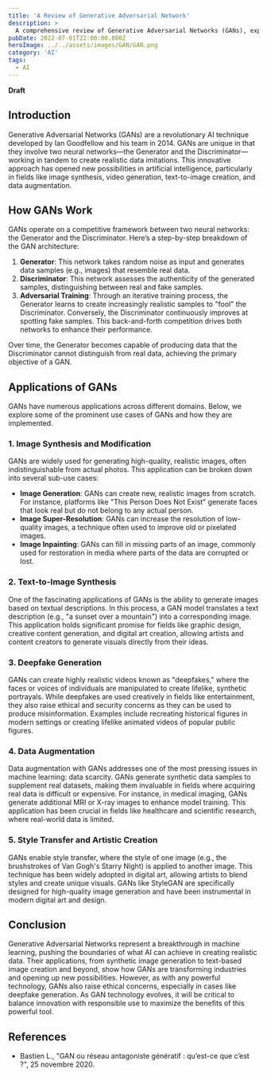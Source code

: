 ```yaml
---
title: 'A Review of Generative Adversarial Network'
description: >
  A comprehensive review of Generative Adversarial Networks (GANs), exploring their architecture, functioning, and various applications in fields like image generation, text synthesis, and data augmentation.
pubDate: 2022-07-01T22:00:00.000Z
heroImage: ../../assets/images/GAN/GAN.png
category: 'AI'
tags:
  - AI
---
```


**Draft**

## Introduction

Generative Adversarial Networks (GANs) are a revolutionary AI technique developed by Ian Goodfellow and his team in 2014. GANs are unique in that they involve two neural networks—the Generator and the Discriminator—working in tandem to create realistic data imitations. This innovative approach has opened new possibilities in artificial intelligence, particularly in fields like image synthesis, video generation, text-to-image creation, and data augmentation.

## How GANs Work

GANs operate on a competitive framework between two neural networks: the Generator and the Discriminator. Here’s a step-by-step breakdown of the GAN architecture:

1. **Generator**: This network takes random noise as input and generates data samples (e.g., images) that resemble real data.
2. **Discriminator**: This network assesses the authenticity of the generated samples, distinguishing between real and fake samples.
3. **Adversarial Training**: Through an iterative training process, the Generator learns to create increasingly realistic samples to "fool" the Discriminator. Conversely, the Discriminator continuously improves at spotting fake samples. This back-and-forth competition drives both networks to enhance their performance.

Over time, the Generator becomes capable of producing data that the Discriminator cannot distinguish from real data, achieving the primary objective of a GAN.

## Applications of GANs

GANs have numerous applications across different domains. Below, we explore some of the prominent use cases of GANs and how they are implemented.

### 1. **Image Synthesis and Modification**

GANs are widely used for generating high-quality, realistic images, often indistinguishable from actual photos. This application can be broken down into several sub-use cases:
   - **Image Generation**: GANs can create new, realistic images from scratch. For instance, platforms like "This Person Does Not Exist" generate faces that look real but do not belong to any actual person.
   - **Image Super-Resolution**: GANs can increase the resolution of low-quality images, a technique often used to improve old or pixelated images.
   - **Image Inpainting**: GANs can fill in missing parts of an image, commonly used for restoration in media where parts of the data are corrupted or lost.

### 2. **Text-to-Image Synthesis**

One of the fascinating applications of GANs is the ability to generate images based on textual descriptions. In this process, a GAN model translates a text description (e.g., "a sunset over a mountain") into a corresponding image. This application holds significant promise for fields like graphic design, creative content generation, and digital art creation, allowing artists and content creators to generate visuals directly from their ideas.

### 3. **Deepfake Generation**

GANs can create highly realistic videos known as "deepfakes," where the faces or voices of individuals are manipulated to create lifelike, synthetic portrayals. While deepfakes are used creatively in fields like entertainment, they also raise ethical and security concerns as they can be used to produce misinformation. Examples include recreating historical figures in modern settings or creating lifelike animated videos of popular public figures.

### 4. **Data Augmentation**

Data augmentation with GANs addresses one of the most pressing issues in machine learning: data scarcity. GANs generate synthetic data samples to supplement real datasets, making them invaluable in fields where acquiring real data is difficult or expensive. For instance, in medical imaging, GANs generate additional MRI or X-ray images to enhance model training. This application has been crucial in fields like healthcare and scientific research, where real-world data is limited.

### 5. **Style Transfer and Artistic Creation**

GANs enable style transfer, where the style of one image (e.g., the brushstrokes of Van Gogh's Starry Night) is applied to another image. This technique has been widely adopted in digital art, allowing artists to blend styles and create unique visuals. GANs like StyleGAN are specifically designed for high-quality image generation and have been instrumental in modern digital art and design.

## Conclusion

Generative Adversarial Networks represent a breakthrough in machine learning, pushing the boundaries of what AI can achieve in creating realistic data. Their applications, from synthetic image generation to text-based image creation and beyond, show how GANs are transforming industries and opening up new possibilities. However, as with any powerful technology, GANs also raise ethical concerns, especially in cases like deepfake generation. As GAN technology evolves, it will be critical to balance innovation with responsible use to maximize the benefits of this powerful tool.

## References
- Bastien L., "GAN ou réseau antagoniste génératif : qu’est-ce que c’est ?", 25 novembre 2020.



